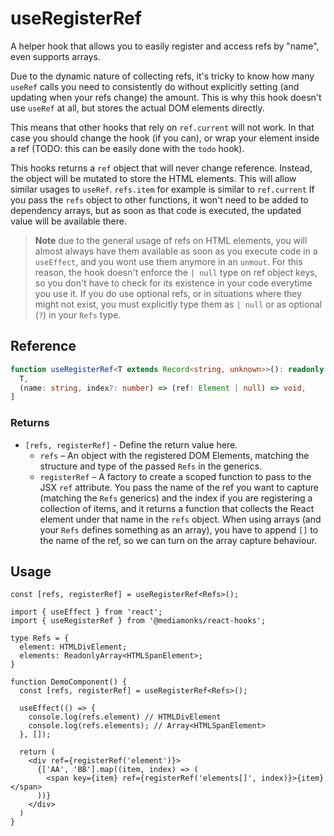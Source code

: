 
<Meta
  title="useRegisterRef/docs"
/>

# useRegisterRef

A helper hook that allows you to easily register and access refs by "name", even supports arrays.

Due to the dynamic nature of collecting refs, it's tricky to know how many `useRef` calls you need
to consistently do without explicitly setting (and updating when your refs change) the amount.
This is why this hook doesn't use `useRef` at all, but stores the actual DOM elements directly.

This means that other hooks that rely on `ref.current` will not work. In that case you should
change the hook (if you can), or wrap your element inside a ref (TODO: this can be easily done
with the `todo` hook).

This hooks returns a `ref` object that will never change reference. Instead, the object will be
mutated to store the HTML elements. This will allow similar usages to `useRef`. `refs.item` for
example is similar to `ref.current` If you pass the `refs` object to other functions, it won't
need to be added to dependency arrays, but as soon as that code is executed, the updated value
will be available there.

> **Note** due to the general usage of refs on HTML elements, you will almost always have them
  available as soon as you execute code in a `useEffect`, and you wont use them anymore in an
  `unmout`. For this reason, the hook doesn't enforce the `| null` type on ref object keys, so
  you don't have to check for its existence in your code everytime you use it. If you do use
  optional refs, or in situations where they might not exist, you must explicitly type them as
  `| null` or as optional (`?`) in your `Refs` type.

## Reference

```ts
function useRegisterRef<T extends Record<string, unknown>>(): readonly [
  T,
  (name: string, index?: number) => (ref: Element | null) => void,
]
```

### Returns

* `[refs, registerRef]` - Define the return value here.
  * `refs` – An object with the registered DOM Elements, matching the structure and type of the
    passed `Refs` in the generics.
  * `registerRef` – A factory to create a scoped function to pass to the JSX `ref` attribute.
    You pass the name of the ref you want to capture (matching the `Refs` generics) and the
    index if you are registering a collection of items, and it returns a function that collects
    the React element under that name in the `refs` object.
    When using arrays (and your `Refs` defines something as an array), you have to append `[]`
    to the name of the ref, so we can turn on the array capture behaviour.

## Usage

```tsx
const [refs, registerRef] = useRegisterRef<Refs>();
````
```tsx
import { useEffect } from 'react';
import { useRegisterRef } from '@mediamonks/react-hooks';

type Refs = {
  element: HTMLDivElement;
  elements: ReadonlyArray<HTMLSpanElement>;
}

function DemoComponent() {
  const [refs, registerRef] = useRegisterRef<Refs>();

  useEffect(() => {
    console.log(refs.element) // HTMLDivElement
    console.log(refs.elements); // Array<HTMLSpanElement>
  }, []);

  return (
    <div ref={registerRef('element')}>
      {['AA', 'BB'].map((item, index) => (
        <span key={item} ref={registerRef('elements[]', index)}>{item}</span>
      ))}
    </div>
  )
}
```
